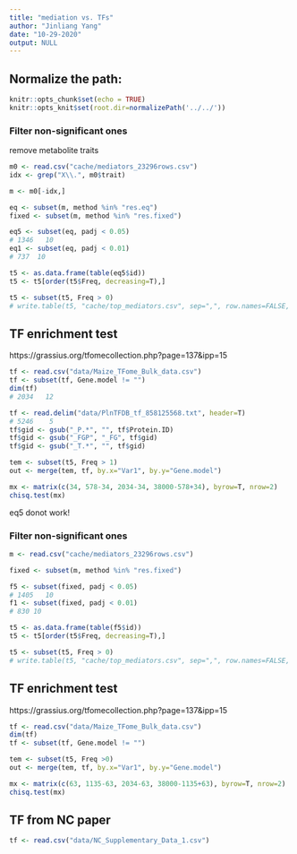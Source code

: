 ```yaml
---
title: "mediation vs. TFs"
author: "Jinliang Yang"
date: "10-29-2020"
output: NULL
---
```



## Normalize the path:

```r
knitr::opts_chunk$set(echo = TRUE) 
knitr::opts_knit$set(root.dir=normalizePath('../../')) 
```


### Filter non-significant ones

remove metabolite traits

```r
m0 <- read.csv("cache/mediators_23296rows.csv")
idx <- grep("X\\.", m0$trait)

m <- m0[-idx,]

eq <- subset(m, method %in% "res.eq")
fixed <- subset(m, method %in% "res.fixed")

eq5 <- subset(eq, padj < 0.05)
# 1346   10
eq1 <- subset(eq, padj < 0.01)
# 737  10

t5 <- as.data.frame(table(eq5$id))
t5 <- t5[order(t5$Freq, decreasing=T),]

t5 <- subset(t5, Freq > 0)
# write.table(t5, "cache/top_mediators.csv", sep=",", row.names=FALSE, quote=FALSE)
```


## TF enrichment test
https://grassius.org/tfomecollection.php?page=137&ipp=15

```r
tf <- read.csv("data/Maize_TFome_Bulk_data.csv")
tf <- subset(tf, Gene.model != "")
dim(tf)
# 2034   12

tf <- read.delim("data/PlnTFDB_tf_858125568.txt", header=T)
# 5246    5
tf$gid <- gsub("_P.*", "", tf$Protein.ID)
tf$gid <- gsub("_FGP", "_FG", tf$gid)
tf$gid <- gsub("_T.*", "", tf$gid)

tem <- subset(t5, Freq > 1)
out <- merge(tem, tf, by.x="Var1", by.y="Gene.model")

mx <- matrix(c(34, 578-34, 2034-34, 38000-578+34), byrow=T, nrow=2)
chisq.test(mx)
```

eq5 donot work!

### Filter non-significant ones

```r
m <- read.csv("cache/mediators_23296rows.csv")

fixed <- subset(m, method %in% "res.fixed")

f5 <- subset(fixed, padj < 0.05)
# 1405   10
f1 <- subset(fixed, padj < 0.01)
# 830 10

t5 <- as.data.frame(table(f5$id))
t5 <- t5[order(t5$Freq, decreasing=T),]

t5 <- subset(t5, Freq > 0)
# write.table(t5, "cache/top_mediators.csv", sep=",", row.names=FALSE, quote=FALSE)
```


## TF enrichment test
https://grassius.org/tfomecollection.php?page=137&ipp=15

```r
tf <- read.csv("data/Maize_TFome_Bulk_data.csv")
dim(tf)
tf <- subset(tf, Gene.model != "")

tem <- subset(t5, Freq >0)
out <- merge(tem, tf, by.x="Var1", by.y="Gene.model")

mx <- matrix(c(63, 1135-63, 2034-63, 38000-1135+63), byrow=T, nrow=2)
chisq.test(mx)
```

## TF from NC paper


```r
tf <- read.csv("data/NC_Supplementary_Data_1.csv")


```














